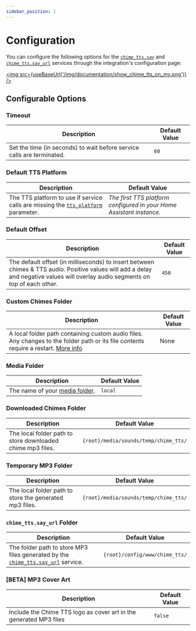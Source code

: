 ```yaml
---
sidebar_position: 1
---
```



# Configuration

You can configure the following options for the [`chime_tts.say`](../documentation/services/say-service) and [`chime_tts.say_url`](../documentation/services/say_url-service) services through the integration's configuration page:

<a href="https://my.home-assistant.io/redirect/integration/?domain=chime_tts" alt="Chime TTS integration" target="_blank"><img src={useBaseUrl('/img/documentation/show_chime_tts_on_my.png')} /></a>

## Configurable Options

### Timeout
| Description | Default Value |
|-|-|
| Set the time (in seconds) to wait before service calls are terminated. | `60` |

### Default TTS Platform
| Description | Default Value |
|-|-|
| The TTS platform to use if service calls are missing the [`tts_platform`](../documentation/services/say-service/parameters#tts_platform) parameter. | *The first TTS platform configured in your Home Assistant instance.* |

### Default Offset
| Description | Default Value |
|-|-|
| The default offset (in milliseconds) to insert between chimes & TTS audio. Positive values will add a delay and negative values will overlay audio segments on top of each other. | `450` |

### Custom Chimes Folder
| Description | Default Value |
|-|-|
| A local folder path containing custom audio files. Any changes to the folder path or its file contents require a restart. [More info](../documentation/services/say-service/#custom-chimes-folder) | None |

### Media Folder
| Description | Default Value |
|-|-|
| The name of your [media folder](https://www.home-assistant.io/integrations/media_source/#using-custom-or-additional-media-folders). | `local` |

### Downloaded Chimes Folder
| Description | Default Value |
|-|-|
| The local folder path to store downloaded chime mp3 files. | `{root}/media/sounds/temp/chime_tts/` |

### Temporary MP3 Folder
| Description | Default Value |
|-|-|
| The local folder path to store the generated mp3 files. | `{root}/media/sounds/temp/chime_tts/` |

### `chime_tts.say_url` Folder
| Description | Default Value |
|-|-|
| The folder path to store MP3 files generated by the [`chime_tts.say_url`](../documentation/services/say_url-service) service. | `{root}/config/www/chime_tts/`

### [BETA] MP3 Cover Art
| Description | Default Value |
|-|-|
| Include the Chime TTS logo as cover art in the generated MP3 files | `false`

